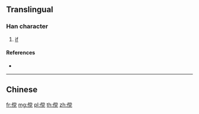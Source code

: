 {{also|儻}}
==Translingual==

===Han character===
{{Han char|rn=9|rad=人|as=10|sn=12|four=|canj=OFBU|ids=⿰亻党}}

# [[if]]

====References====
* {{Han ref|kx=0114.051|hdz=10202.160|uh=50A5|ud=20645}}

----

==Chinese==
{{zh-see|儻}}

[[fr:傥]]
[[mg:傥]]
[[pl:傥]]
[[th:傥]]
[[zh:傥]]